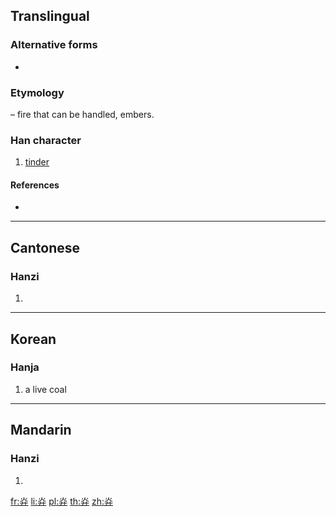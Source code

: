 {{character info/new}}
{{also|关}}
==Translingual==

===Alternative forms===
* {{l|mul|关}} {{qualifier|in complex characters such as [[朕]]}}

===Etymology===
{{Han compound|火|t1=fire|廾|t2=hands|ls=ic}} – fire that can be handled, embers.

===Han character===
{{Han char|rn=86|rad=火|as=03|sn=7|four=|canj=FT|ids=⿱火廾}}

# [[tinder]]

====References====
* {{Han ref|kx=0666.110|dkj=18871|hdz=32189.080|uh=7077|ud=28791}}

----

==Cantonese==

===Hanzi===
{{yue-hanzi|jyut=[[zyun6]]|y=jyun6}}

# {{defn|lang=yue|sort=火03}}

----

==Korean==

===Hanja===
{{ko-hanja|hangeul=선|eumhun=|rv=seon|mr=sŏn|y=sen}}

# a live coal

----

==Mandarin==

===Hanzi===
{{cmn-hanzi|pin=[[zhuàn]] ([[zhuan4]])|wg=chuan<sup>4</sup>}}

# {{defn|lang=cmn|sort=火03}}

[[fr:灷]]
[[li:灷]]
[[pl:灷]]
[[th:灷]]
[[zh:灷]]